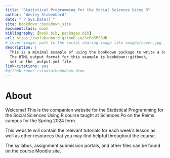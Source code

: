 ```yaml
---
title: "Statistical Programming for the Social Sciences Using R"
author: "Wesley Stubenbord"
date: "`r Sys.Date()`"
site: bookdown::bookdown_site
documentclass: book
bibliography: [book.bib, packages.bib]
url: https://wstubenbord.github.io/ScPoSPSSUR
# cover-image: path to the social sharing image like images/cover.jpg
description: |
  This is a minimal example of using the bookdown package to write a book.
  The HTML output format for this example is bookdown::gitbook,
  set in the _output.yml file.
link-citations: yes
#github-repo: rstudio/bookdown-demo
---
```


# About

Welcome! This is the companion website for the Statistical Programming for the Social Sciences Using R course taught at Sciences Po on the Reims campus for the Spring 2024 term.

This website will contain the relevant tutorials for each week's lesson as well as other resources that you may find helpful throughout the course.

The syllabus, assignment submission portals, and other files can be found on the course Moodle site.

